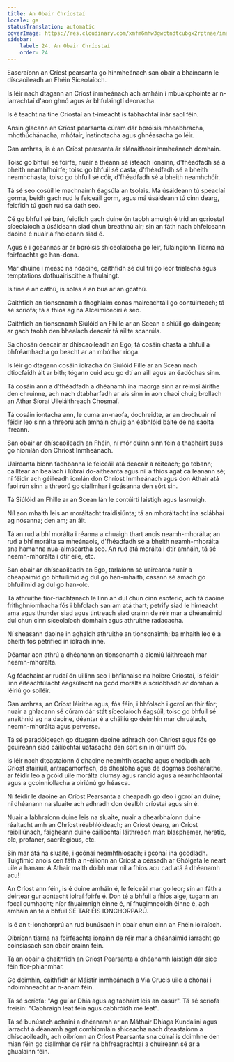 ```yaml
---
title: An Obair Chríostaí
locale: ga
statusTranslation: automatic
coverImage: https://res.cloudinary.com/xmfm6mhw3gwctndtcubgx2rptnae/image/upload/v1741354419/small_cover_la_gran_rebelion_28716e29d2.webp
sidebar:
    label: 24. An Obair Chríostaí
    order: 24
---
```

Eascraíonn an Críost pearsanta go hinmheánach san obair a bhaineann le díscaoileadh an Fhéin Síceolaíoch.

Is léir nach dtagann an Críost inmheánach ach amháin i mbuaicphointe ár n-iarrachtaí d'aon ghnó agus ár bhfulaingtí deonacha.

Is é teacht na tine Críostaí an t-imeacht is tábhachtaí inár saol féin.

Ansin glacann an Críost pearsanta cúram dár bpróisis mheabhracha, mhothúchánacha, mhótair, instinctacha agus ghnéasacha go léir.

Gan amhras, is é an Críost pearsanta ár slánaitheoir inmheánach domhain.

Toisc go bhfuil sé foirfe, nuair a théann sé isteach ionainn, d'fhéadfadh sé a bheith neamhfhoirfe; toisc go bhfuil sé casta, d'fhéadfadh sé a bheith neamhchasta; toisc go bhfuil sé cóir, d'fhéadfadh sé a bheith neamhchóir.

Tá sé seo cosúil le machnaimh éagsúla an tsolais. Má úsáideann tú spéaclaí gorma, beidh gach rud le feiceáil gorm, agus má úsáideann tú cinn dearg, feicfidh tú gach rud sa dath seo.

Cé go bhfuil sé bán, feicfidh gach duine ón taobh amuigh é tríd an gcriostal síceolaíoch a úsáideann siad chun breathnú air; sin an fáth nach bhfeiceann daoine é nuair a fheiceann siad é.

Agus é i gceannas ar ár bpróisis shíceolaíocha go léir, fulaingíonn Tiarna na foirfeachta go han-dona.

Mar dhuine i measc na ndaoine, caithfidh sé dul trí go leor trialacha agus temptations dothuairiscithe a fhulaingt.

Is tine é an cathú, is solas é an bua ar an gcathú.

Caithfidh an tionscnamh a fhoghlaim conas maireachtáil go contúirteach; tá sé scríofa; tá a fhios ag na Alceimiceoirí é seo.

Caithfidh an tionscnamh Siúlóid an Fhille ar an Scean a shiúil go daingean; ar gach taobh den bhealach deacair tá aillte scanrúla.

Sa chosán deacair ar dhíscaoileadh an Ego, tá cosáin chasta a bhfuil a bhfréamhacha go beacht ar an mbóthar ríoga.

Is léir go dtagann cosáin iolracha ón Siúlóid Fille ar an Scean nach dtiocfaidh áit ar bith; tógann cuid acu go dtí an aill agus an éadóchas sinn.

Tá cosáin ann a d'fhéadfadh a dhéanamh ina maorga sinn ar réimsí áirithe den chruinne, ach nach dtabharfadh ar ais sinn in aon chaoi chuig brollach an Athar Síoraí Uileláithreach Chosmaí.

Tá cosáin iontacha ann, le cuma an-naofa, dochreidte, ar an drochuair ní féidir leo sinn a threorú ach amháin chuig an éabhlóid báite de na saolta ifreann.

San obair ar dhíscaoileadh an Fhéin, ní mór dúinn sinn féin a thabhairt suas go hiomlán don Chríost Inmheánach.

Uaireanta bíonn fadhbanna le feiceáil atá deacair a réiteach; go tobann; cailltear an bealach i lúbraí do-aitheanta agus níl a fhios agat cá leanann sé; ní féidir ach géilleadh iomlán don Chríost Inmheánach agus don Athair atá faoi rún sinn a threorú go ciallmhar i gcásanna den sórt sin.

Tá Siúlóid an Fhille ar an Scean lán le contúirtí laistigh agus lasmuigh.

Níl aon mhaith leis an moráltacht traidisiúnta; tá an mhoráltacht ina sclábhaí ag nósanna; den am; an áit.

Tá an rud a bhí morálta i réanna a chuaigh thart anois neamh-mhorálta; an rud a bhí morálta sa mheánaois, d'fhéadfadh sé a bheith neamh-mhorálta sna hamanna nua-aimseartha seo. An rud atá morálta i dtír amháin, tá sé neamh-mhorálta i dtír eile, etc.

San obair ar dhíscaoileadh an Ego, tarlaíonn sé uaireanta nuair a cheapaimid go bhfuilimid ag dul go han-mhaith, casann sé amach go bhfuilimid ag dul go han-olc.

Tá athruithe fíor-riachtanach le linn an dul chun cinn esoteric, ach tá daoine frithghníomhacha fós i bhfolach san am atá thart; petrify siad le himeacht ama agus thunder siad agus tintreach siad orainn de réir mar a dhéanaimid dul chun cinn síceolaíoch domhain agus athruithe radacacha.

Ní sheasann daoine in aghaidh athruithe an tionscnaimh; ba mhaith leo é a bheith fós petrified in iolrach inné.

Déantar aon athrú a dhéanann an tionscnamh a aicmiú láithreach mar neamh-mhorálta.

Ag féachaint ar rudaí ón uillinn seo i bhfianaise na hoibre Críostaí, is féidir linn éifeachtúlacht éagsúlacht na gcód morálta a scríobhadh ar domhan a léiriú go soiléir.

Gan amhras, an Críost léirithe agus, fós féin, i bhfolach i gcroí an fhir fíor; nuair a ghlacann sé cúram dár stát síceolaíoch éagsúil, toisc go bhfuil sé anaithnid ag na daoine, déantar é a cháiliú go deimhin mar chruálach, neamh-mhorálta agus perverse.

Tá sé paradóideach go dtugann daoine adhradh don Chríost agus fós go gcuireann siad cáilíochtaí uafásacha den sórt sin in oiriúint dó.

Is léir nach dteastaíonn ó dhaoine neamhfhiosacha agus chodladh ach Críost stairiúil, antrapamorfach, de dhealbha agus de dogmas dosháraithe, ar féidir leo a gcóid uile morálta clumsy agus rancid agus a réamhchlaontaí agus a gcoinníollacha a oiriúnú go héasca.

Ní féidir le daoine an Críost Pearsanta a cheapadh go deo i gcroí an duine; ní dhéanann na sluaite ach adhradh don dealbh críostaí agus sin é.

Nuair a labhraíonn duine leis na sluaite, nuair a dhearbhaíonn duine réaltacht amh an Chríost réabhlóideach; an Críost dearg, an Críost reibiliúnach, faigheann duine cáilíochtaí láithreach mar: blasphemer, heretic, olc, profaner, sacrilegious, etc.

Sin mar atá na sluaite, i gcónaí neamhfhiosach; i gcónaí ina gcodladh. Tuigfimid anois cén fáth a n-éilíonn an Críost a céasadh ar Ghólgata le neart uile a hanam: A Athair maith dóibh mar níl a fhios acu cad atá á dhéanamh acu!

An Críost ann féin, is é duine amháin é, le feiceáil mar go leor; sin an fáth a deirtear gur aontacht iolraí foirfe é. Don té a bhfuil a fhios aige, tugann an focal cumhacht; níor fhuaimnigh éinne é, ní fhuaimneoidh éinne é, ach amháin an té a bhfuil SÉ TAR ÉIS IONCHORPARÚ.

Is é an t-ionchorprú an rud bunúsach in obair chun cinn an Fhéin iolraíoch.

Oibríonn tiarna na foirfeachta ionainn de réir mar a dhéanaimid iarracht go coinsiasach san obair orainn féin.

Tá an obair a chaithfidh an Críost Pearsanta a dhéanamh laistigh dár síce féin fíor-phianmhar.

Go deimhin, caithfidh ár Máistir inmheánach a Via Crucis uile a chónaí i ndoimhneacht ár n-anam féin.

Tá sé scríofa: "Ag guí ar Dhia agus ag tabhairt leis an casúr". Tá sé scríofa freisin: "Cabhraigh leat féin agus cabhróidh mé leat".

Tá sé bunúsach achainí a dhéanamh ar an Máthair Dhiaga Kundalini agus iarracht á déanamh agat comhiomláin shíceacha nach dteastaíonn a dhíscaoileadh, ach oibríonn an Críost Pearsanta sna cúlraí is doimhne den mian féin go ciallmhar de réir na bhfreagrachtaí a chuireann sé ar a ghualainn féin.

